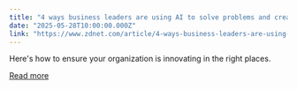 ```yaml
---
title: "4 ways business leaders are using AI to solve problems and create real value"
date: "2025-05-28T10:00:00.000Z"
link: "https://www.zdnet.com/article/4-ways-business-leaders-are-using-ai-to-solve-problems-and-create-real-value/"
---
```


Here's how to ensure your organization is innovating in the right places.

[Read more](https://www.zdnet.com/article/4-ways-business-leaders-are-using-ai-to-solve-problems-and-create-real-value/)
